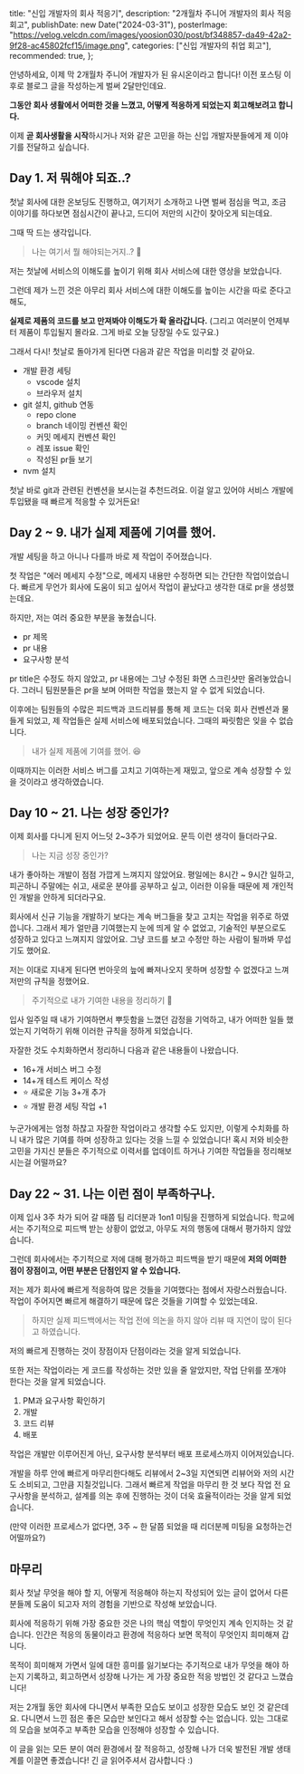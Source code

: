  title: "신입 개발자의 회사 적응기",
  description: "2개월차 주니어 개발자의 회사 적응 회고",
  publishDate: new Date("2024-03-31"),
  posterImage:
    "https://velog.velcdn.com/images/yoosion030/post/bf348857-da49-42a2-9f28-ac45802fcf15/image.png",
  categories: ["신입 개발자의 취업 회고"],
  recommended: true,
};

<PostHeader post={metadata} />

안녕하세요, 이제 막 2개월차 주니어 개발자가 된 유시온이라고 합니다!
이전 포스팅 이후로 블로그 글을 작성하는게 벌써 2달만인데요.

<strong>
  그동안 회사 생활에서 어떠한 것을 느꼈고, 어떻게 적응하게 되었는지 회고해보려고
  합니다.
</strong>

이제 <strong>곧 회사생활을 시작</strong>하시거나 저와 같은 고민을 하는 신입 개발자분들에게 제 이야기를 전달하고 싶습니다.

## Day 1. 저 뭐해야 되죠..?

첫날 회사에 대한 온보딩도 진행하고, 여기저기 소개하고 나면 벌써 점심을 먹고,
조금 이야기를 하다보면 점심시간이 끝나고, 드디어 저만의 시간이 찾아오게 되는데요.

그때 딱 드는 생각입니다.

> 나는 여기서 뭘 해야되는거지..? 🐤

저는 첫날에 서비스의 이해도를 높이기 위해 회사 서비스에 대한 영상을 보았습니다.

그런데 제가 느낀 것은 아무리 회사 서비스에 대한 이해도를 높이는 시간을 따로 준다고 해도,

<strong>실제로 제품의 코드를 보고 만져봐야 이해도가 확 올라갑니다.</strong>
(그리고 여러분이 언제부터 제품이 투입될지 몰라요. 그게 바로 오늘 당장일 수도
있구요.)

그래서 다시! 첫날로 돌아가게 된다면 다음과 같은 작업을 미리할 것 같아요.

- 개발 환경 세팅
  - vscode 설치
  - 브라우저 설치
- git 설치, github 연동
  - repo clone
  - branch 네이밍 컨벤션 확인
  - 커밋 메세지 컨벤션 확인
  - 레포 issue 확인
  - 작성된 pr들 보기
- nvm 설치

첫날 바로 git과 관련된 컨벤션을 보시는걸 추천드려요.
이걸 알고 있어야 서비스 개발에 투입됐을 때 빠르게 적응할 수 있거든요!

## Day 2 ~ 9. 내가 실제 제품에 기여를 했어.

개발 세팅을 하고 아니나 다를까 바로 제 작업이 주어졌습니다.

첫 작업은 "에러 메세지 수정"으로, 메세지 내용만 수정하면 되는 간단한 작업이었습니다.
빠르게 무언가 회사에 도움이 되고 싶어서 작업이 끝났다고 생각한 대로 pr을 생성했는데요.

하지만, 저는 여러 중요한 부분을 놓쳤습니다.

- pr 제목
- pr 내용
- 요구사항 분석

pr title은 수정도 하지 않았고, pr 내용에는 그냥 수정된 화면 스크린샷만 올려놓았습니다. 그러니 팀원분들은 pr을 보며 어떠한 작업을 했는지 알 수 없게 되었습니다.

이후에는 팀원들의 수많은 피드백과 코드리뷰를 통해 제 코드는 더욱 회사 컨벤션과 물들게 되었고,
제 작업들은 실제 서비스에 배포되었습니다. 그때의 짜릿함은 잊을 수 없습니다.

> 내가 실제 제품에 기여를 했어. 😆

이때까지는 이러한 서비스 버그를 고치고 기여하는게 재밌고, 앞으로 계속 성장할 수 있을 것이라고 생각하였습니다.

## Day 10 ~ 21. 나는 성장 중인가?

이제 회사를 다니게 된지 어느덧 2~3주가 되었어요.
문득 이런 생각이 들더라구요.

> 나는 지금 성장 중인가?

내가 좋아하는 개발이 점점 가깝게 느껴지지 않았어요. 평일에는 8시간 ~ 9시간 일하고, 피곤하니 주말에는 쉬고, 새로운 분야를 공부하고 싶고, 이러한 이유들 때문에 제 개인적인 개발을 안하게 되더라구요.

회사에서 신규 기능을 개발하기 보다는 계속 버그들을 찾고 고치는 작업을 위주로 하였씁니다.
그래서 제가 얼만큼 기여했는지 눈에 띄게 알 수 없었고, 기술적인 부분으로도 성장하고 있다고 느껴지지 않았어요.
그냥 코드를 보고 수정만 하는 사람이 될까봐 무섭기도 했어요.

저는 이대로 지내게 된다면 번아웃의 늪에 빠져나오지 못하며 성장할 수 없겠다고 느껴 저만의 규칙을 정했어요.

> 주기적으로 내가 기여한 내용을 정리하기 📝

입사 일주일 때 내가 기여하면서 뿌듯함을 느꼈던 감정을 기억하고, 내가 어떠한 일들 했었는지 기억하기 위해 이러한 규칙을 정하게 되었습니다.

자잘한 것도 수치화하면서 정리하니 다음과 같은 내용들이 나왔습니다.

- 16+개 서비스 버그 수정
- 14+개 테스트 케이스 작성
- ⭐️ 새로운 기능 3+개 추가
- ⭐️ 개발 환경 세팅 작업 +1

누군가에게는 엄청 하찮고 자잘한 작업이라고 생각할 수도 있지만, 이렇게 수치화를 하니 내가 많은 기여를 하며 성장하고 있다는 것을 느낄 수 있었습니다!
혹시 저와 비슷한 고민을 가지신 분들은 주기적으로 이력서를 업데이트 하거나 기여한 작업들을 정리해보시는걸 어떨까요?

## Day 22 ~ 31. 나는 이런 점이 부족하구나.

이제 입사 3주 차가 되어 갈 때쯤 팀 리더분과 1on1 미팅을 진행하게 되었습니다.
학교에서는 주기적으로 피드백 받는 상황이 없었고, 아무도 저의 행동에 대해서 평가하지 않았습니다.

그런데 회사에서는 주기적으로 저에 대해 평가하고 피드백을 받기 때문에 <strong>저의 어떠한 점이 장점이고, 어떤 부분은 단점인지 알 수 있습니다.</strong>

저는 제가 회사에 빠르게 적응하여 많은 것들을 기여했다는 점에서 자랑스러웠습니다. 작업이 주어지면 빠르게 해결하기 때문에 많은 것들을 기여할 수 있었는데요.

> 하지만 실제 피드백에서는 작업 전에 의논을 하지 않아 리뷰 때 지연이 많이 된다고 하였습니다.

저의 빠르게 진행하는 것이 장점이자 단점이라는 것을 알게 되었습니다.

또한 저는 작업이라는 게 코드를 작성하는 것만 있을 줄 알았지만, 작업 단위를 쪼개야 한다는 것을 알게 되었습니다.

1. PM과 요구사항 확인하기
2. 개발
3. 코드 리뷰
4. 배포

작업은 개발만 이루어진게 아닌, 요구사항 분석부터 배포 프로세스까지 이어져있습니다.

개발을 하루 안에 빠르게 마무리한다해도 리뷰에서 2~3일 지연되면 리뷰어와 저의 시간도 소비되고, 그만큼 지칠것입니다.
그래서 빠르게 작업을 마무리 한 것 보다 작업 전 요구사항을 분석하고, 설계를 의논 후에 진행하는 것이 더욱 효율적이라는 것을 알게 되었습니다.

(만약 이러한 프로세스가 없다면, 3주 ~ 한 달쯤 되었을 때 리더분께 미팅을 요청하는건 어떨까요?)

## 마무리

회사 첫날 무엇을 해야 할 지, 어떻게 적응해야 하는지 작성되어 있는 글이 없어서
다른 분들께 도움이 되고자 저의 경험을 기반으로 작성해 보았습니다.

회사에 적응하기 위해 가장 중요한 것은 나의 핵심 역할이 무엇인지 계속 인지하는 것 같습니다.
인간은 적응의 동물이라고 환경에 적응하다 보면 목적이 무엇인지 희미해져 갑니다.

목적이 희미해져 가면서 일에 대한 흥미를 잃기보다는 주기적으로 내가 무엇을 해야 하는지 기록하고, 회고하면서 성장해 나가는 게 가장 중요한 적응 방법인 것 같다고 느꼈습니다!

저는 2개월 동안 회사에 다니면서 부족한 모습도 보이고 성장한 모습도 보인 것 같은데요.
다니면서 느낀 점은 좋은 모습만 보인다고 해서 성장할 수는 없습니다. 있는 그대로의 모습을 보여주고 부족한 모습을 인정해야 성장할 수 있습니다.

이 글을 읽는 모든 분이 여러 환경에서 잘 적응하고, 성장해 나가 더욱 발전된 개발 생태계를 이끌면 좋겠습니다!
긴 글 읽어주셔서 감사합니다 :)

